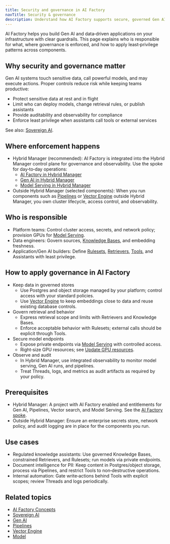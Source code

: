 ```yaml
---
title: Security and governance in AI Factory
navTitle: Security & governance
description: Understand how AI Factory supports secure, governed Gen AI and data workloads, how Hybrid Manager strengthens governance, and when to consider additional controls.
---
```


AI Factory helps you build Gen AI and data‑driven applications on your infrastructure with clear guardrails. This page explains who is responsible for what, where governance is enforced, and how to apply least‑privilege patterns across components.

## Why security and governance matter

Gen AI systems touch sensitive data, call powerful models, and may execute actions. Proper controls reduce risk while keeping teams productive:

- Protect sensitive data at rest and in flight
- Limit who can deploy models, change retrieval rules, or publish assistants
- Provide auditability and observability for compliance
- Enforce least privilege when assistants call tools or external services

See also: [Sovereign AI](/edb-postgres-ai/1.3/ai-factory/concepts/sovereign-ai).

## Where enforcement happens

- Hybrid Manager (recommended): AI Factory is integrated into the Hybrid Manager control plane for governance and observability. Use the spoke for day‑to‑day operations:
  - [AI Factory in Hybrid Manager](/edb-postgres-ai/1.3/hybrid-manager/ai-factory)
  - [Gen AI in Hybrid Manager](/edb-postgres-ai/1.3/hybrid-manager/ai-factory/gen-ai)
  - [Model Serving in Hybrid Manager](/edb-postgres-ai/1.3/hybrid-manager/ai-factory/models)
- Outside Hybrid Manager (selected components): When you run components such as [Pipelines](/edb-postgres-ai/1.3/ai-factory/pipeline) or [Vector Engine](/edb-postgres-ai/1.3/ai-factory/vector-engine) outside Hybrid Manager, you own cluster lifecycle, access control, and observability.

## Who is responsible

- Platform teams: Control cluster access, secrets, and network policy; provision GPUs for [Model Serving](/edb-postgres-ai/1.3/ai-factory/model/serving/).
- Data engineers: Govern sources, [Knowledge Bases](/edb-postgres-ai/1.3/ai-factory/pipeline/knowledge_base), and embedding freshness.
- Application/Gen AI builders: Define [Rulesets](/edb-postgres-ai/1.3/ai-factory/gen-ai/rulesets), [Retrievers](/edb-postgres-ai/1.3/ai-factory/gen-ai/retrievers), [Tools](/edb-postgres-ai/1.3/ai-factory/gen-ai/reference/tools/), and Assistants with least privilege.

## How to apply governance in AI Factory

- Keep data in governed stores
  - Use Postgres and object storage managed by your platform; control access with your standard policies.
  - Use [Vector Engine](/edb-postgres-ai/1.3/ai-factory/vector-engine) to keep embeddings close to data and reuse existing database controls.
- Govern retrieval and behavior
  - Express retrieval scope and limits with Retrievers and Knowledge Bases.
  - Enforce acceptable behavior with Rulesets; external calls should be explicit through Tools.
- Secure model endpoints
  - Expose private endpoints via [Model Serving](/edb-postgres-ai/1.3/ai-factory/model/serving/) with controlled access.
  - Right‑size GPU resources; see [Update GPU resources](/edb-postgres-ai/1.3/ai-factory/model/update-gpu-resources/).
- Observe and audit
  - In Hybrid Manager, use integrated observability to monitor model serving, Gen AI runs, and pipelines.
  - Treat Threads, logs, and metrics as audit artifacts as required by your policy.

## Prerequisites

- Hybrid Manager: A project with AI Factory enabled and entitlements for Gen AI, Pipelines, Vector search, and Model Serving. See the [AI Factory spoke](/edb-postgres-ai/1.3/hybrid-manager/ai-factory).
- Outside Hybrid Manager: Ensure an enterprise secrets store, network policy, and audit logging are in place for the components you run.

## Use cases

- Regulated knowledge assistants: Use governed Knowledge Bases, constrained Retrievers, and Rulesets; run models via private endpoints.
- Document intelligence for PII: Keep content in Postgres/object storage, process via Pipelines, and restrict Tools to non‑destructive operations.
- Internal automation: Gate write‑actions behind Tools with explicit scopes; review Threads and logs periodically.

## Related topics

- [AI Factory Concepts](/edb-postgres-ai/1.3/ai-factory/concepts)
- [Sovereign AI](/edb-postgres-ai/1.3/ai-factory/concepts/sovereign-ai)
- [Gen AI](/edb-postgres-ai/1.3/ai-factory/gen-ai)
- [Pipelines](/edb-postgres-ai/1.3/ai-factory/pipeline)
- [Vector Engine](/edb-postgres-ai/1.3/ai-factory/vector-engine)
- [Model](/edb-postgres-ai/1.3/ai-factory/model/serving/)
